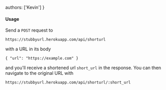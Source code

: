   authors: ['Kevin']
}

#### Usage 

Send a `POST` request to 

```
https://stubbyurl.herokuapp.com/api/shorturl
``` 

with a URL in its body 

```
{ "url": "https://example.com" }
``` 

and you'll receive a shortened url `short_url` in the response. You can then 
navigate to the original URL with

```
https://stubbyurl.herokuapp.com/api/shorturl/:short_url
```

